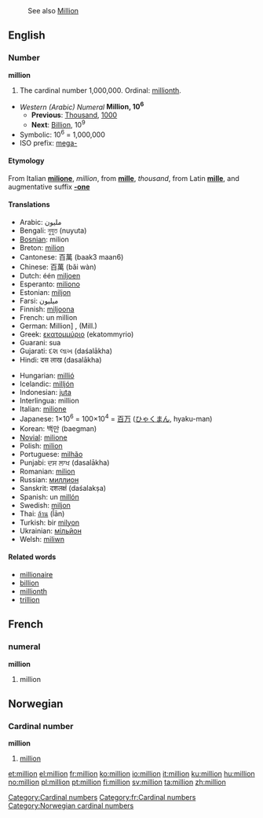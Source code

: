 :See also [[Million]]

==English==

===Number===
'''million'''
# The cardinal number 1,000,000.  Ordinal: [[millionth]].
*''Western (Arabic) Numeral'' '''Million, 10<sup>6</sup>'''
**'''Previous''': [[Thousand]], [[1000]]
**'''Next''': [[Billion]], 10<sup>9</sup>
*Symbolic: 10<sup>6</sup> = 1,000,000
*ISO prefix: [[mega-]]

====Etymology====
From Italian '''[[milione]]''', ''million'', from '''[[mille]]''', ''thousand'', from Latin '''[[mille]]''', and augmentative suffix '''[[-one]]'''

====Translations====
{{top}}
*Arabic: مليون
*Bengali: নুযুত (nuyuta)
*[[Bosnian]]: milion {{m}}
*Breton: [[milion]]
*Cantonese: 百萬 (baak3 maan6)
*Chinese: 百萬 (bǎi wàn)
*Dutch: één [[miljoen]] {{n}}
*Esperanto: [[miliono]]
*Estonian: [[miljon]]
*Farsi: ميليون
*Finnish: [[miljoona]]
*French: un million {{m}}
*German: Million] {{f}}, (Mill.)
*Greek: [[εκατομμύριο]] (ekatommyrio) '' ''
*Guarani: sua
*Gujarati: દશ લાખ (daśalākha)
*Hindi: दस लाख (dasalākha)
{{mid}}
*Hungarian: [[millió]]
*Icelandic: [[milljón]]
*Indonesian: [[juta]]
*Interlingua: million
*Italian: [[milione]] {{m}}
*Japanese: 1×10<sup>6</sup> = 100×10<sup>4</sup> = [[百]][[万]] ([[ひゃく]][[まん]], hyaku-man)
*Korean: 백만 (baegman)
*[[Novial]]: [[milione]]
*Polish: [[milion]]
*Portuguese: [[milhão]] {{m}}
*Punjabi: ਦਸ ਲਾਖ (dasalākha)
*Romanian: [[milion]] {{n}}
*Russian: [[миллион]]
*Sanskrit: दशलक्षं (daśalakṣa)
*Spanish: un [[millón]] {{m}}
*Swedish: [[miljon]] {{c}}
*Thai: [[ล้าน]] (l̂ān)
*Turkish: bir [[milyon]]
*Ukrainian: [[мільйон]]
*Welsh: [[miliwn]]
{{bottom}}

====Related words====
*[[millionaire]]
*[[billion]]
*[[millionth]]
*[[trillion]]

==French==
===numeral===
'''million'''
# million

[[Category:Cardinal numbers]]
[[Category:fr:Cardinal numbers]]

==Norwegian==
===Cardinal number===
[[Category:Norwegian cardinal numbers]]
'''million'''
#[[#English|million]]

[[et:million]]
[[el:million]]
[[fr:million]]
[[ko:million]]
[[io:million]]
[[it:million]]
[[ku:million]]
[[hu:million]]
[[no:million]]
[[pl:million]]
[[pt:million]]
[[fi:million]]
[[sv:million]]
[[ta:million]]
[[zh:million]]